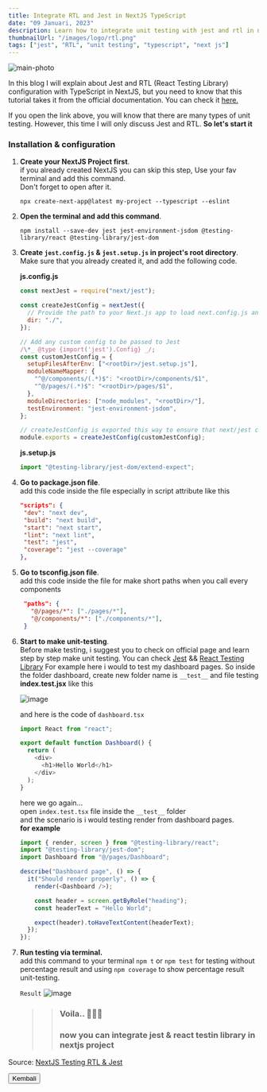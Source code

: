 ```yaml
---
title: Integrate RTL and Jest in NextJS TypeScript
date: "09 Januari, 2023"
description: Learn how to integrate unit testing with jest and rtl in nextjs typescript project
thumbnailUrl: "/images/logo/rtl.png"
tags: ["jest", "RTL", "unit testing", "typescript", "next js"]
---
```


<Image
  alt="main-photo"
  className="py-4 rounded-xl"
  src="/images/posts/rtl-jest.png"
  height={680}
  width={1280}
  priority
/>

In this blog I will explain about Jest and RTL (React Testing Library) configuration with TypeScript in NextJS, but you need to know that this tutorial takes it from the official documentation. You can check it [here.](https://nextjs.org/docs/testing#setting-up-jest-with-the-rust-compiler)

If you open the link above, you will know that there are many types of unit testing. However, this time I will only discuss Jest and RTL.
**So let's start it**

### Installation & configuration

1. **Create your NextJS Project first**.\
   if you already created NextJS you can skip this step, Use your fav terminal and add this command.\
   Don't forget to open after it.

   `npx create-next-app@latest my-project --typescript --eslint`

2. **Open the terminal and add this command**.

   `npm install --save-dev jest jest-environment-jsdom @testing-library/react @testing-library/jest-dom`

3. **Create `jest.config.js` & `jest.setup.js` in project's root directory**.\
    Make sure that you already created it, and add the following code.

   **js.config.js**

   ```javascript
   const nextJest = require("next/jest");

   const createJestConfig = nextJest({
     // Provide the path to your Next.js app to load next.config.js and .env files in your test environment
     dir: "./",
   });

   // Add any custom config to be passed to Jest
   /\*_ @type {import('jest').Config} _/;
   const customJestConfig = {
     setupFilesAfterEnv: ["<rootDir>/jest.setup.js"],
     moduleNameMapper: {
       "^@/components/(.*)$": "<rootDir>/components/$1",
       "^@/pages/(.*)$": "<rootDir>/pages/$1",
     },
     moduleDirectories: ["node_modules", "<rootDir>/"],
     testEnvironment: "jest-environment-jsdom",
   };

   // createJestConfig is exported this way to ensure that next/jest can load the Next.js config which is async
   module.exports = createJestConfig(customJestConfig);
   ```

   **js.setup.js**

   ```javascript
   import "@testing-library/jest-dom/extend-expect";
   ```

4. **Go to package.json file**.\
    add this code inside the file especially in script attribute like this

   ```json
   "scripts": {
    "dev": "next dev",
    "build": "next build",
    "start": "next start",
    "lint": "next lint",
    "test": "jest",
    "coverage": "jest --coverage"
   },
   ```

5. **Go to tsconfig.json file**.\
    add this code inside the file for make short paths when you call every components

   ```json
    "paths": {
      "@/pages/*": ["./pages/*"],
      "@/components/*": ["./components/*"],
    }
   ```

6. **Start to make unit-testing**.\
    Before make testing, i suggest you to check on official page and learn step by step make unit testing. You can check [Jest](https://jestjs.io/docs/getting-started) && [React Testing Library](https://testing-library.com/docs/react-testing-library/example-intro)
   For example here i would to test my dashboard pages. So inside the folder dashboard, create new folder name is `__test__` and file testing **index.test.jsx** like this

   ![image](https://user-images.githubusercontent.com/79882296/212217632-0211a2f9-ab85-4fff-8ce0-d13043de1465.png)

   and here is the code of `dashboard.tsx`

   ```typescript
   import React from "react";

   export default function Dashboard() {
     return (
       <div>
         <h1>Hello World</h1>
       </div>
     );
   }
   ```

   here we go again...\
    open `index.test.tsx` file inside the `__test__` folder\
    and the scenario is i would testing render from dashboard pages.\
    **for example**

   ```typescript
   import { render, screen } from "@testing-library/react";
   import "@testing-library/jest-dom";
   import Dashboard from "@/pages/Dashboard";

   describe("Dashboard page", () => {
     it("Should render properly", () => {
       render(<Dashboard />);

       const header = screen.getByRole("heading");
       const headerText = "Hello World";

       expect(header).toHaveTextContent(headerText);
     });
   });
   ```

7. **Run testing via terminal.**\
    add this command to your terminal `npm t` or `npm test` for testing without percentage result and using `npm coverage` to show percentage result unit-testing.

   `Result`
   ![image](https://user-images.githubusercontent.com/79882296/212219217-39890b5e-6213-43de-a313-c67b60508581.png)

   > > ### Voila.. 🎉✨🎉
   > >
   > > ### now you can integrate jest & react testin library in nextjs project

Source: [NextJS Testing RTL & Jest](https://nextjs.org/docs/testing#jest-and-react-testing-library)

<div className="mt-24">
  <Button prevPage>Kembali</Button>
</div>
